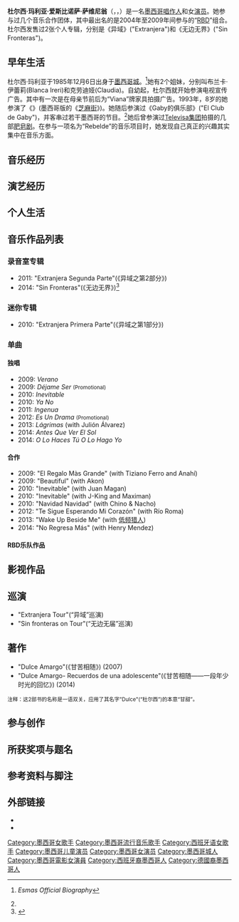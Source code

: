 {{Spanish name|Espinosa|Saviñón}}
{{Infobox musical artist <!-- See Wikipedia:WikiProject Musicians -->
| Name                = 杜尔西·玛利亚<br>(Dulce María)
| Img                  = Dulce Maria Teleton 4.jpg
| Img_capt            = 杜尔西·玛利亚2011年摄于Teleton。
| Img_size            = 220
| Landscape           =113
| Background          = solo_singer
| Birth_name          = 杜尔西·玛利亚·爱斯比诺萨·萨维尼翁<br>(Dulce María Espinosa Saviñón)<ref>{{cite web |url=http://www2.esmas.com/entretenimiento/biografias/009366/dulce-maria/ |title=Dulce María - Datos biográficos |accessdate=January 6, 2012 |publisher=Esmas |archive-date=2020-02-24 |archive-url=https://web.archive.org/web/20200224150602/http://www2.esmas.com/entretenimiento/biografias/009366/dulce-maria |dead-url=yes }}</ref>
| Alias               =
| birth_place         = {{MEX}}[[墨西哥城|墨西哥城]]
| birth_date          = {{birth date and age|1985|12|6}}
| Instrument          = 歌喉，[[吉他|吉他]]
| Genre               = {{link-en|拉丁流行|Latin pop}}，[[流行音乐|流行]]
| Occupation          = [[唱作人|唱作人]]，[[演员|演员]]，[[作家|作家]]，[[舞蹈家|舞蹈家]]
| Years_active        = 1993年–现今
| Label               = [[Sony_BMG|Sony BMG]] <small>(2001–2002)</small><br>[[EMI|EMI]]/[[Virgin_Records|Virgin]] <small>(2004–2008)</small><br>{{link-en|环球音乐拉丁娱乐|Universal Music Latin Entertainment|环球音乐拉丁娱乐}} <small>(2009–现今)</small>
| Associated_acts     = K.I.D.S <small>(1996–1999)</small><br>“Jeans”乐队 <small>(2000–2002)</small><br>[[RBD|RBD]] <small>(2004–2009)</small><!-- SOLO AND ACTRESS DO NOT BELONG UNDER ASSOCIATED ACTS! //-->
| URL                 = {{Official website|http://www.dulcemariamusic.com}}
}}

'''杜尔西·玛利亚·爱斯比诺萨·萨维尼翁'''（{{lang-es|'''Dulce María Espinosa Saviñón'''}}，{{IPA-es|ˈdulse maˈɾi.a saβiˈɲon}}，{{bd|1985年|12月6日|||CatIdx=María}}）是一名[[墨西哥人|墨西哥]][[唱作人|唱作人]]和女[[演员|演员]]。她参与过几个音乐合作团体，其中最出名的是2004年至2009年间参与的“[[RBD|RBD]]”组合。杜尔西发售过2张个人专辑，分别是《异域》("Extranjera")和《无边无界》("Sin Fronteras")。

== 早年生活 ==
杜尔西·玛利亚于1985年12月6日出身于[[墨西哥城|墨西哥城]]。<ref name="Esmas">{{cite web |url=http://www.esmas.com/espectaculos/artistas/407140.html |title=存档副本 |accessdate=2009-05-24  |deadurl=yes |archiveurl=https://web.archive.org/web/20090527004400/http://www.esmas.com/espectaculos/artistas/407140.html |archivedate=2009-05-27 }}''Esmas Official Biography''</ref>她有2个姐妹，分别叫布兰卡·伊蕾莉(Blanca Ireri)和克劳迪娅(Claudia)。自幼起，杜尔西就开始参演电视宣传广告。其中有一次是在母亲节前后为“Viana”牌家具拍摄广告。1993年，8岁的她参演了《{{link-es|芝麻城|Plaza Sésamo}}》(墨西哥版的《[[芝麻街|芝麻街]]》)。她随后参演过《Gaby的俱乐部》("El Club de Gaby")，并客串过若干墨西哥{{link-es|迪士尼儿童频道 (拉美地区)|Discovery Kids|迪士尼儿童频道}}的节目。<ref name="Esmas" />她后曾参演过[[Televisa|Televisa集团]]拍摄的几部[[肥皂剧|肥皂剧]]。在参与一项名为“Rebelde”的音乐项目时，她发现自己真正的兴趣其实集中在音乐方面。

== 音乐经历 ==
{{Expand section}}

== 演艺经历 ==
{{Expand section}}

== 个人生活 ==
{{Expand section}}

== 音乐作品列表 ==
=== 录音室专辑 ===
* 2011: "Extranjera Segunda Parte"(《异域之第2部分》)
* 2014: "Sin Fronteras"(《无边无界》)<ref>{{cite web |url=https://itunes.apple.com/us/album/sin-fronteras/id840481996 |title=iTunes - Music - Sin Fronteras by Dulce María |publisher=Itunes.apple.com |date=2014-04-08 |accessdate=2014-06-23 |archive-date=2015-06-16 |archive-url=https://web.archive.org/web/20150616072555/https://itunes.apple.com/us/album/sin-fronteras/id840481996 |dead-url=no }}</ref>

=== 迷你专辑 ===
* 2010: "Extranjera Primera Parte"(《异域之第1部分》)

=== 单曲 ===
==== 独唱 ====
* 2009: ''Verano''
* 2009: ''Déjame Ser'' <small>(Promotional)</small>
* 2010: ''Inevitable''
* 2010: ''Ya No''
* 2011: ''Ingenua''
* 2012: ''Es Un Drama'' <small>(Promotional)</small>
* 2013: ''Lágrimas'' (with Julión Álvarez)
* 2014: ''Antes Que Ver El Sol''
* 2014: ''O Lo Haces Tú O Lo Hago Yo''

==== 合作 ====
* 2009: "El Regalo Màs Grande" (with Tiziano Ferro and Anahí)
* 2009: "Beautiful" (with Akon)
* 2010: "Inevitable" (with Juan Magan)
* 2010: "Inevitable" (with J-King and Maximan)
* 2010: "Navidad Navidad" (with Chino & Nacho)
* 2012: "Te Sigue Esperando Mi Corazón" (with Río Roma)
* 2013: "Wake Up Beside Me" (with [[低频猎人|低频猎人]])
* 2014: "No Regresa Más" (with Henry Mendez)

==== RBD乐队作品 ====
{{Main|:en:RBD discography}}

== 影视作品 ==
{{Expand section}}

== 巡演 ==
* "Extranjera Tour"(“异域”巡演)
* "Sin fronteras on Tour"(“无边无届”巡演)

== 著作 ==
* "Dulce Amargo"(《甘苦相随》) (2007)
* "Dulce Amargo- Recuerdos de una adolescente"(《甘苦相随——一段年少时光的回忆》) (2014)
<small>注释：这2部书的名称是一语双关，应用了其名字"Dulce"(“杜尔西”)的本意“甘甜”。</small>

== 参与创作 ==
{{Expand section}}

== 所获奖项与题名 ==
{{main|:en:List of awards and nominations received by Dulce Maria}}

== 参考资料与脚注 ==
{{Reflist|2}}

== 外部链接 ==
{{Commons category|Dulce María}}
*{{Official website|http://www.dulcemariamusic.com}}
*{{IMDb name|id=0555902|name=Dulce María}}

{{Authority control}}
{{DEFAULTSORT:Maria,Dulce}}
[[Category:墨西哥女歌手|Category:墨西哥女歌手]]
[[Category:墨西哥流行音乐歌手|Category:墨西哥流行音乐歌手]]
[[Category:西班牙语女歌手|Category:西班牙语女歌手]]
[[Category:墨西哥儿童演员|Category:墨西哥儿童演员]]
[[Category:墨西哥女演员|Category:墨西哥女演员]]
[[Category:墨西哥城人|Category:墨西哥城人]]
[[Category:墨西哥電影女演員|Category:墨西哥電影女演員]]
[[Category:西班牙裔墨西哥人|Category:西班牙裔墨西哥人]]
[[Category:德國裔墨西哥人|Category:德國裔墨西哥人]]